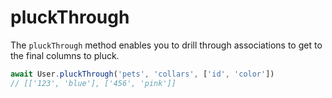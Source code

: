 # pluckThrough

The `pluckThrough` method enables you to drill through associations to get to the final columns to pluck.

```ts
await User.pluckThrough('pets', 'collars', ['id', 'color'])
// [['123', 'blue'], ['456', 'pink']]
```
